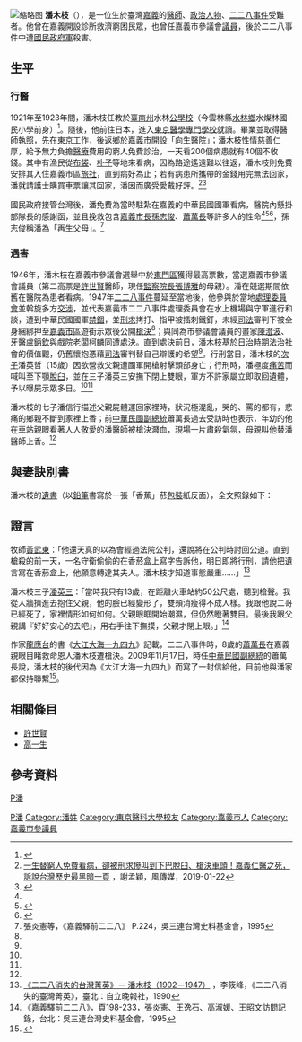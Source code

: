 [[File:於1947二二八事件期間遭中國國民黨政權殺害的臺灣醫師潘木枝_Taiwanese_Doctor_Pan_Mu-chih_who_killed_by_brutal_kmt_regime_from_China.jpg|缩略图]]
'''潘木枝'''（{{bd|1902年|12月19日|1947年|3月25日}}），是一位生於臺灣[[嘉義市|嘉義]]的[[醫師|醫師]]、[[政治人物|政治人物]]、[[二二八事件|二二八事件]]受難者。他曾在嘉義開設診所救濟窮困民眾，也曾任嘉義市參議會[[議員|議員]]，後於二二八事件中遭[[國民政府軍|國民政府軍]]殺害。

==生平==
=== 行醫 ===
1921年至1923年間，潘木枝任教於[[臺南州|臺南州]]水林[[公學校|公學校]]（今雲林縣[[水林鄉|水林鄉]]水燦林國民小學前身）<ref>{{Cite news|url=http://news.ltn.com.tw/news/local/paper/929353|title=〈中部〉日治教師履歷書 赫見228受難者|author=陳燦坤|date=2015-11-04|work=自由時報電子報|accessdate=2018-01-12|archive-date=2019-06-29|archive-url=https://web.archive.org/web/20190629073504/https://news.ltn.com.tw/news/local/paper/929353|dead-url=no}}</ref>。隨後，他前往日本，進入[[東京醫學專科學校|東京醫學專門學校]]就讀。畢業並取得醫師[[執照|執照]]，先在[[東京|東京]]工作，後返鄉於[[嘉義市_(州轄市)|嘉義市]]開設「向生醫院」；潘木枝性情慈善仁厚，給予無力負擔[[醫療|醫療]]費用的窮人免費診治，一天看200個病患就有40個不收錢。其中有漁民從[[布袋|布袋]]、[[朴子|朴子]]等地來看病，因為路途遙遠難以往返，潘木枝則免費安排其入住嘉義市區[[旅社|旅社]]，直到病好為止；若有病患所攜帶的金錢用完無法回家，潘就請護士購買車票讓其回家，潘因而廣受愛戴好評。<ref name="一生替窮人免費看病">[https://www.storm.mg/article/851526 一生替窮人免費看病，卻被刑求慘叫到下巴脫臼、槍決車頭！嘉義仁醫之死，訴說台灣歷史最黑暗一頁] {{Wayback|url=https://www.storm.mg/article/851526 |date=20201021035404 }}，謝孟穎，風傳媒，2019-01-22</ref><ref name=":0">{{Cite book|url=https://books.google.com.tw/books?id=KdhdrgEACAAJ&dq=%E6%9D%8E%E7%AD%B1%E5%B3%B0%EF%BC%8C%E4%BA%8C%E4%BA%8C%E5%85%AB%E6%B6%88%E5%A4%B1%E7%9A%84%E5%8F%B0%E7%81%A3%E8%8F%81%E8%8B%B1&hl=zh-TW&sa=X&ved=0ahUKEwiSgPXgjtPYAhWFbrwKHZDmCxwQ6AEIJTAA|title=二二八消失的台灣菁英|last=[[李筱峰|李筱峰]]|first=|last2=陳孟絹|date=2015|publisher=玉山社出版事業股份有限公司|year=|isbn=9789862941041|location=|pages=|language=zh|chapter=|access-date=2018-01-12|archive-date=2019-06-12|archive-url=https://web.archive.org/web/20190612053101/https://books.google.com.tw/books?id=KdhdrgEACAAJ&dq=%E6%9D%8E%E7%AD%B1%E5%B3%B0%EF%BC%8C%E4%BA%8C%E4%BA%8C%E5%85%AB%E6%B6%88%E5%A4%B1%E7%9A%84%E5%8F%B0%E7%81%A3%E8%8F%81%E8%8B%B1&hl=zh-TW&sa=X&ved=0ahUKEwiSgPXgjtPYAhWFbrwKHZDmCxwQ6AEIJTAA|dead-url=no}}</ref>

國民政府接管台灣後，潘免費為當時駐紮在嘉義的中華民國國軍看病，醫院內懸掛部隊長的感謝函，並且挽救包含[[嘉義市長|嘉義市長]][[孫志俊|孫志俊]]、[[蕭萬長|蕭萬長]]等許多人的性命<ref name="一生替窮人免費看病"/><ref name=":1">{{Cite book|url=https://books.google.com.tw/books?id=wRAEQgAACAAJ&dq=%E5%A4%A7%E6%B1%9F%E5%A4%A7%E6%B5%B7%E4%B8%80%E4%B9%9D%E5%9B%9B%E4%B9%9D&hl=zh-TW&sa=X&ved=0ahUKEwiu1Za_j9PYAhVFfbwKHUHbDSQQ6AEIJTAA|title=大江大海一九四九|last=[[龍應台|龍應台]]|first=|date=2009|publisher=天下雜誌股份有限公司|year=|isbn=9789862410493|location=|pages=|language=zh|chapter=|access-date=2018-01-12|archive-date=2019-06-05|archive-url=https://web.archive.org/web/20190605125839/https://books.google.com.tw/books?id=wRAEQgAACAAJ&dq=%E5%A4%A7%E6%B1%9F%E5%A4%A7%E6%B5%B7%E4%B8%80%E4%B9%9D%E5%9B%9B%E4%B9%9D&hl=zh-TW&sa=X&ved=0ahUKEwiu1Za_j9PYAhVFfbwKHUHbDSQQ6AEIJTAA|dead-url=no}}</ref><ref name=":2">{{Cite book|url=https://books.google.com.tw/books?id=GdiBAAAAIAAJ&q=%E5%98%89%E7%BE%A9%E9%A9%9B%E5%89%8D%E4%BA%8C%E4%BA%8C%E5%85%AB&dq=%E5%98%89%E7%BE%A9%E9%A9%9B%E5%89%8D%E4%BA%8C%E4%BA%8C%E5%85%AB&hl=zh-TW&sa=X&ved=0ahUKEwj5-PnCltPYAhWExbwKHcljBGMQ6AEIJTAA|title=嘉義驛前二二八|last=[[張炎憲|張炎憲]]等|first=|date=1995|publisher=吳三連臺灣史料基金會|year=|isbn=|location=|pages=198-233|language=zh-TW|chapter=|access-date=2018-01-12|archive-date=2019-06-03|archive-url=https://web.archive.org/web/20190603171648/https://books.google.com.tw/books?id=GdiBAAAAIAAJ&q=%E5%98%89%E7%BE%A9%E9%A9%9B%E5%89%8D%E4%BA%8C%E4%BA%8C%E5%85%AB&dq=%E5%98%89%E7%BE%A9%E9%A9%9B%E5%89%8D%E4%BA%8C%E4%BA%8C%E5%85%AB&hl=zh-TW&sa=X&ved=0ahUKEwj5-PnCltPYAhWExbwKHcljBGMQ6AEIJTAA|dead-url=no}}</ref>，孫志俊稱潘為「再生父母」。<ref name="驛前">張炎憲等，《嘉義驛前二二八》 P.224，吳三連台灣史料基金會，1995</ref>

=== 遇害 ===
1946年，潘木枝在嘉義市參議會選舉中於[[東門區|東門區]]獲得最高票數，當選嘉義市參議會議員（第二高票是[[許世賢|許世賢]]醫師，現任[[監察院長|監察院長]][[張博雅|張博雅]]的母親）。潘在競選期間依舊在醫院為患者看病。1947年[[二二八事件|二二八事件]]蔓延至當地後，他參與於當地[[二二八事件處理委員會列表|處理委員會]]並斡旋多方[[談判|交涉]]，並代表嘉義市二二八事件處理委員會在水上機場與守軍進行和談，遭到中華民國國軍[[禁錮|禁錮]]，並[[刑求|刑求]]拷打、指甲被插刺鐵釘，未經[[司法|司法]]審判下被全身綑綁押至[[嘉義車站|嘉義市區]]遊街示眾後公開[[槍決|槍決]]<ref name=":1" />；與同為市參議會議員的畫家[[陳澄波|陳澄波]]、牙醫[[盧鈵欽|盧鈵欽]]與戲院老闆柯麟同遭處決。直到處決前日，潘木枝基於[[台灣日治時期|日治時期]]法治社會的價值觀，仍舊懷抱憑藉[[司法|司法]]審判替自己辯護的希望<ref name=":0" />。行刑當日，潘木枝的[[次子|次子]]潘英哲（15歲）因欲營救父親遭國軍開槍射擊頭部身亡；行刑時，潘極度[[痛苦|痛苦]]而喊叫至下顎[[脫臼|脫臼]]，並在三子潘英三安撫下閉上雙眼，軍方不許家屬立即取回遺體，予以曝屍示眾多日。<ref name=":2" /><ref name=":1" />

潘木枝的七子潘信行描述父親屍體運回家裡時，狀況極混亂，哭的、罵的都有，悲痛的鄉親不斷到家裡上香；前[[中華民國副總統|中華民國副總統]]蕭萬長過去受訪時也表示，年幼的他在車站親眼看著人人敬愛的潘醫師被槍決濺血，現場一片肅殺氣氛，母親叫他替潘醫師上香。<ref name="一生替窮人免費看病"/>

==與妻訣別書==
潘木枝的[[遺書|遺書]]（以[[鉛筆|鉛筆]]書寫於一張「香蕉」菸[[包裝|包裝]]紙反面），全文照錄如下：
{{Cquote|1=素霞賢妻如面：<br />
余已絕望矣！僅書此為最後遺言，望賢妻自重自強。<br />
一、潘木枝家全賴賢妻一人，賢妻要自保身體，切不可過悲。<br />
二、吾母老矣，望汝孝養。<br />
三、子女切要撫養，使其成人，木枝是為市民而亡，身雖死猶榮。<br />
四、-{余}-一生使賢妻苦痛多矣，望賢妻恕我，我每日每夜仍在汝身邊，保佑汝們。<br />
五、家門要自重，切不可自暴自棄，再祈保重身體。<br /><br />
<p style="text-align:right">夫 潘木枝遺<ref name=":2" /></p>}}

== 證言 ==
牧師[[黃武東|黃武東]]：「他還天真的以為會經過法院公判，還說將在公判時討回公道。直到槍殺的前一天，一名守衛偷偷的在香菸盒上寫字告訴他，明日即將行刑，請他把遺言寫在香菸盒上，他願意轉達其夫人。潘木枝才知道事態嚴重……」<ref>[http://taiwantt.org.tw/taiwanspirit/html/35.htm 《二二八消失的台灣菁英》－ 潘木枝（1902－1947）] {{Wayback|url=http://taiwantt.org.tw/taiwanspirit/html/35.htm |date=20200815045803 }}，李筱峰，《二二八消失的臺灣菁英》，臺北：自立晚報社，1990</ref>

潘木枝三子[[潘英三|潘英三]]：「當時我只有13歲，在距離火車站約50公尺處，聽到槍聲。我從人牆擠進去抱住父親，他的臉已經變形了，雙頰消瘦得不成人樣。我跟他說二哥已經死了，家裡情形如何如何。父親眼眶開始潮濕，但仍然瞪著雙目。最後我跟父親講『好好安心的去吧』，用右手往下撫摸，父親才閉上眼。」<ref>《嘉義驛前二二八》，頁198-233，張炎憲、王逸石、高淑媛、王昭文訪問記錄，台北：吳三連台灣史料基金會，1995</ref>

作家[[龍應台|龍應台]]的書《[[大江大海一九四九|大江大海一九四九]]》記載，二二八事件時，8歲的[[蕭萬長|蕭萬長]]在嘉義親眼目睹救命恩人潘木枝遭槍決。2009年11月17日，時任[[中華民國副總統|中華民國副總統]]的蕭萬長說，潘木枝的後代因為《大江大海一九四九》而寫了一封信給他，目前他與潘家都保持聯繫<ref>{{cite news|url=|title=觀看目送1949 蕭副總統：要疼惜台灣|author=黃慧敏|work=[[中央通訊社|中央通訊社]]|date=2009-11-17|accessdate=2019-02-09|quote=}}</ref>。

== 相關條目 ==
* [[許世賢|許世賢]]
* [[高一生|高一生]]

==參考資料==
{{reflist}}

[[Category:臺灣醫師|P潘]]
[[category:二二八事件受難者|P潘]]
[[Category:潘姓|Category:潘姓]]
[[Category:東京醫科大學校友|Category:東京醫科大學校友]]
[[Category:嘉義市人|Category:嘉義市人]]
[[Category:嘉義市參議員|Category:嘉義市參議員]]